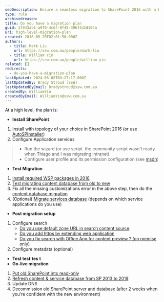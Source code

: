```yaml
---
seoDescription: Ensure a seamless migration to SharePoint 2016 with a high-level plan that covers installation, testing, and post-migration setup.
type: rule
archivedreason:
title: Do you have a migration plan
guid: 2f943ab1-a970-4c64-9f45-396f4d2d194a
uri: high-level-migration-plan
created: 2016-05-20T02:01:50.000Z
authors:
  - title: Mark Liu
    url: https://ssw.com.au/people/mark-liu
  - title: William Yin
    url: https://ssw.com.au/people/william-yin
related: []
redirects:
  - do-you-have-a-migration-plan
lastUpdated: 2024-06-08T03:27:17.000Z
lastUpdatedBy: Brady Stroud [SSW]
lastUpdatedByEmail: bradystroud@ssw.com.au
createdBy: WilliamYin
createdByEmail: WilliamYin@ssw.com.au
---
```


At a high level, the plan is:
- **Install** **SharePoint**

1. Install with topology of your choice in SharePoint 2016 (or use [AutoSPInstaller](https://autospinstaller.com/))
2. Configure Application services

> - Run the wizard (or use script. the community script wasn't ready when Thiago and I was migrating intranet)
> - Configure user profile and its permission configuration (see [msdn](https://technet.microsoft.com/en-us/library/ee721052.aspx))

- **Test Migration**

1. [Install required WSP packages in 2016](/do-you-know-how-to-identify-customizations-on-sharepoint-webs)
2. [Test migrating content database from old to new](/run-test-spcontentdatabase-before-actual-migration)
3. Fix all the missing customizations error in the above step, then do the [content database migration](https://technet.microsoft.com/en-us/library/ff607581%28v=office.16%29.aspx)
4. (Optional) [Migrate services database](/have-you-migrated-your-service-application-databases) (depends on which service applications do you use)

- **Post migration setup**

1. Configure search
   - [Do you use default zone URL in search content source](/use-default-zone-url-in-search-content-source)
   - [Do you add https by extending web application](/extend-web-application-for-https)
   - [Do you fix search with Office App for content preview ? (on premise only)](/fix-search-with-office-app-preview)
2. Configure metadata (optional)

- **Test test** **tes** **t**
- **Go-live migration**

1. [Put old SharePoint into read-only](/do-you-lock-the-sharepoint-content-database-before-making-a-backup)
2. [Refresh content & service database from SP 2013 to 2016](https://technet.microsoft.com/en-us/library/ff607581%28v=office.16%29.aspx)
3. Update DNS
4. Decommission old SharePoint server and database (after 2 weeks when you're confident with the new environment)
